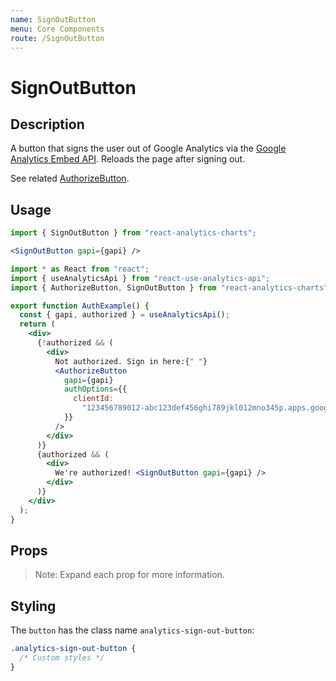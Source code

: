 ```yaml
---
name: SignOutButton
menu: Core Components
route: /SignOutButton
---
```



<h1>SignOutButton</h1>

## Description

A button that signs the user out of Google Analytics via the [Google Analytics Embed API](https://justinmahar.github.io/react-use-analytics-api/). Reloads the page after signing out.

See related [AuthorizeButton](/AuthorizeButton).

## Usage

```jsx
import { SignOutButton } from "react-analytics-charts";
```

```jsx
<SignOutButton gapi={gapi} />
```

```jsx
import * as React from "react";
import { useAnalyticsApi } from "react-use-analytics-api";
import { AuthorizeButton, SignOutButton } from "react-analytics-charts";

export function AuthExample() {
  const { gapi, authorized } = useAnalyticsApi();
  return (
    <div>
      {!authorized && (
        <div>
          Not authorized. Sign in here:{" "}
          <AuthorizeButton
            gapi={gapi}
            authOptions={{
              clientId:
                "123456789012-abc123def456ghi789jkl012mno345p.apps.googleusercontent.com",
            }}
          />
        </div>
      )}
      {authorized && (
        <div>
          We're authorized! <SignOutButton gapi={gapi} />
        </div>
      )}
    </div>
  );
}
```

## Props

<Props of={SignOutButton} />

> Note: Expand each prop for more information.

## Styling

The `button` has the class name `analytics-sign-out-button`:

```css
.analytics-sign-out-button {
  /* Custom styles */
}
```
